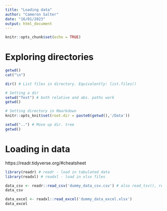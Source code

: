 ```yaml
---
title: "Loading data"
author: "Cameron Salter"
date: "16/01/2023"
output: html_document
---
```


```r
knitr::opts_chunk$set(echo = TRUE)
```


# Exploring directories
```r
getwd()
cat("\n")

dir() # List files in directory. Equivalently: list.files()
```

```r
# Setting a dir
setwd("Test") # both relative and abs. paths work
getwd()
```

```r
# Setting directory in Rmarkdown
knitr::opts_knit$set(root.dir = paste0(getwd(),'/Data'))
```


```r
setwd("..") # Move up dir. tree
getwd()
```

# Loading in data
https://readr.tidyverse.org/#cheatsheet
```r
library(readr) # readr - load in tabulated data
library(readxl) # readxl - load in xlsx files 
```

```r
data_csv <- readr::read_csv('dummy_data_csv.csv') # also read_tsv(), read_delim(), ...
data_csv
```

```r
data_excel <- readxl::read_excel('dummy_data_excel.xlsx') 
data_excel
```

